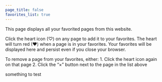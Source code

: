 ```yaml
---
page_title: false
favorites_list: true
---
```


This page displays all your favorited pages from this website.

Click the heart icon (♡) on any page to add it to your favorites. The heart will turn red (❤) when a page is in your favorites. Your favorites will be displayed here and persist even if you close your browser.

To remove a page from your favorites, either:
1. Click the heart icon again on that page
2. Click the "×" button next to the page in the list above


something to test